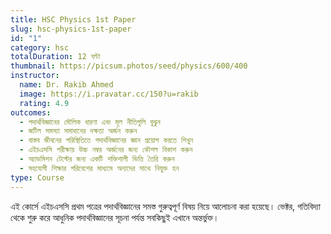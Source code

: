 ```yaml
---
title: HSC Physics 1st Paper
slug: hsc-physics-1st-paper
id: "1"
category: hsc
totalDuration: 12 ঘন্টা
thumbnail: https://picsum.photos/seed/physics/600/400
instructor:
  name: Dr. Rakib Ahmed
  image: https://i.pravatar.cc/150?u=rakib
  rating: 4.9
outcomes:
  - পদার্থবিজ্ঞানের মৌলিক ধারণা এবং মূল নীতিগুলি বুঝুন
  - জটিল সমস্যা সমাধানের দক্ষতা অর্জন করুন
  - বাস্তব জীবনের পরিস্থিতিতে পদার্থবিজ্ঞানের জ্ঞান প্রয়োগ করতে শিখুন
  - এইচএসসি পরীক্ষায় উচ্চ নম্বর অর্জনের জন্য কৌশল বিকাশ করুন
  - অ্যাডমিশন টেস্টের জন্য একটি শক্তিশালী ভিত্তি তৈরি করুন
  - সহযোগী শিক্ষার পরিবেশের মাধ্যমে অন্যদের সাথে নিযুক্ত হন
type: Course
---
```


এই কোর্সে এইচএসসি প্রথম পত্রের পদার্থবিজ্ঞানের সমস্ত গুরুত্বপূর্ণ বিষয় নিয়ে আলোচনা করা হয়েছে। ভেক্টর, গতিবিদ্যা থেকে শুরু করে আধুনিক পদার্থবিজ্ঞানের সূচনা পর্যন্ত সবকিছুই এখানে অন্তর্ভুক্ত।
